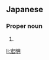 ==Japanese==
{{ja-kanjitab|ひろ|あき|yomi=k}}

===Proper noun===
{{ja-pos|proper|ひろあき}}

# {{given name|male|lang=ja|sort=ひろあき}}

[[li:宏明]]